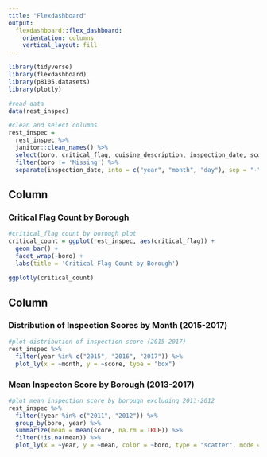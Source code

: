 ```yaml
---
title: "Flexdashboard"
output: 
  flexdashboard::flex_dashboard:
    orientation: columns
    vertical_layout: fill
---
```


```r
library(tidyverse)
library(flexdashboard)
library(p8105.datasets)
library(plotly)
```

```r
#read data
data(rest_inspec)

#clean and select columns
rest_inspec = 
  rest_inspec %>% 
  janitor::clean_names() %>% 
  select(boro, critical_flag, cuisine_description, inspection_date, score, violation_code, zipcode) %>% 
  filter(boro != 'Missing') %>% 
  separate(inspection_date, into = c("year", "month", "day"), sep = "-")
```

Column {data-width=650}
-----------------------------------------------------------------------

### Critical Flag Count by Borough

```r
#critical_flag count by borough plot
critical_count = ggplot(rest_inspec, aes(critical_flag)) +
  geom_bar() +
  facet_wrap(~boro) +
  labs(title = 'Critical Flag Count by Borough')

ggplotly(critical_count)
```

Column {data-width=350}
-----------------------------------------------------------------------

### Distribution of Inspection Scores by Month (2015-2017)

```r
#plot distribution of inspection score (2015-2017)
rest_inspec %>% 
  filter(year %in% c("2015", "2016", "2017")) %>%
  plot_ly(x = ~month, y = ~score, type = "box")
```

### Mean Inspecton Score by Borough (2013-2017)

```r
#plot mean inspection score by borough excluding 2011-2012
rest_inspec %>% 
  filter(!year %in% c("2011", "2012")) %>% 
  group_by(boro, year) %>% 
  summarize(mean = mean(score, na.rm = TRUE)) %>% 
  filter(!is.na(mean)) %>%
  plot_ly(x = ~year, y = ~mean, color = ~boro, type = "scatter", mode = "lines")
```
